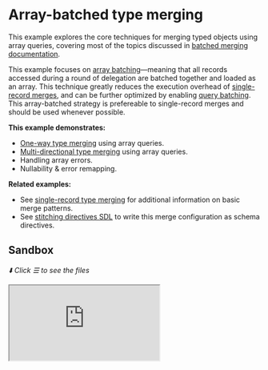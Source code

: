 # Array-batched type merging

This example explores the core techniques for merging typed objects using array queries, covering
most of the topics discussed in
[batched merging documentation](/docs/approaches/type-merging#batching).

This example focuses on
[array batching](/handbook/appendices/batching-arrays-and-queries#what-is-array-batching)&mdash;meaning
that all records accessed during a round of delegation are batched together and loaded as an array.
This technique greatly reduces the execution overhead of
[single-record merges](/handbook/foundation/type-merging-single-records), and can be further
optimized by enabling
[query batching](/handbook/appendices/batching-arrays-and-queries#what-is-query-batching). This
array-batched strategy is prefereable to single-record merges and should be used whenever possible.

**This example demonstrates:**

- [One-way type merging](/docs/approaches/type-merging#basic-example) using array queries.
- [Multi-directional type merging](/docs/approaches/type-merging#unidirectional-merges) using array
  queries.
- Handling array errors.
- Nullability & error remapping.

**Related examples:**

- See [single-record type merging](/handbook/foundation/type-merging-single-records) for additional
  information on basic merge patterns.
- See [stitching directives SDL](/handbook/foundation/stitching-directives-sdl) to write this merge
  configuration as schema directives.

## Sandbox

_⬇️ Click ☰ to see the files_

<iframe
  src="https://codesandbox.io/embed/github/ardatan/schema-stitching/tree/master/examples/type-merging-arrays?codemirror=1&fontsize=14&initialpath=/graphql&theme=dark"
  className="mt-6 w-full h-[500px] rounded-md"
  title="type-merging-arrays"
  allow="geolocation; microphone; camera; midi; vr; accelerometer; gyroscope; payment; ambient-light-sensor; encrypted-media; usb"
  sandbox="allow-forms allow-modals allow-popups allow-presentation allow-same-origin allow-scripts"
/>

> You can also see the project on GitHub
> [here](https://github.com/ardatan/schema-stitching/tree/master/examples/type-merging-arrays).

The following services are available for interactive queries:

- **Stitched gateway:** listening on 4000/graphql
- _Manufacturers subservice_: listening on 4001/graphql
- _Products subservice_: listening on 4002/graphql
- _Storefronts subservice_: listening on 4003/graphql

## Summary

Visit the stitched gateway and try running the following query:

```graphql
query {
  storefront(id: "2") {
    id
    name
    products {
      upc
      name
      manufacturer {
        products {
          upc
          name
        }
        name
      }
    }
  }
}
```

If you study the results of this query, the final composition traverses across the service graph:

- `Storefront` (Storefronts schema)
  - `Storefront.products -> Product` (Products schema)
    - `Product.manufacturer -> Manufacturer` (Products + Manufacturers schemas)
      - `Manufacturer.products` (Products schema)
      - `Manufacturer.name` (Manufacturers schema)

That means the gateway performed three rounds of resolution for each service's data
(`Services -> Products -> Manufacturers`). With the array-batching technique, the gateway only
performs a single delegation per round, regardless of the number of records in the round.

## Error handling

Pay special attention to the error handling used while resolving record arrays:

```js
manufacturers(root, { ids }) {
  return ids.map(id => manufacturers.find(m => m.id === id) || new NotFoundError());
}
```

It is extremely important that errors get _mapped_ into the result set, rather than being thrown
(which corrupts the entire result set).

## Nullability + mapped errors

Also run a query for the Product with UPC `"6"`, and you'll see an interesting feature of error
handling:

```graphql
query {
  products(upcs: ["6"]) {
    upc
    name
    manufacturer {
      name
    }
  }
}
```

For the purposes of this example, this product intentionally specifies an invalid manufacturer
reference. You'll see that the original error from the underlying subservice has flowed through the
stitching process and is mapped to its final document position in the stitched schema:

```json
{
  "errors": [
    {
      "message": "Record not found",
      "locations": [],
      "path": ["products", 0, "manufacturer"],
      "extensions": {
        "code": "NOT_FOUND"
      }
    }
  ],
  "data": {
    "products": [
      {
        "upc": "6",
        "name": "Baseball Glove",
        "manufacturer": null
      }
    ]
  }
}
```

Note that for this process to work, the `Product.manufacturer` reference must be
[nullable](https://graphql.org/learn/schema/#lists-and-non-null), otherwise you'll get a GraphQL
nullability-mismatch error when the manufacturer returns an error. For this reason, **it's generally
best-practice to make all stitched associations nullable** on the assumption that the record
association _could_ fail, at which time it's better to see the subschema failure than a top-level
GraphQL nullability error.
